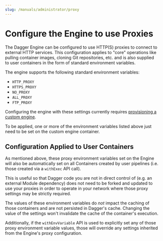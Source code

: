 ```yaml
---
slug: /manuals/administrator/proxy
---
```


# Configure the Engine to use Proxies

The Dagger Engine can be configured to use HTTP(S) proxies to connect to external HTTP services. This configuration applies to "core" operations like pulling container images, cloning Git repositories, etc. and is also supplied to user containers in the form of standard environment variables.

The engine supports the following standard environment variables:
- `HTTP_PROXY`
- `HTTPS_PROXY`
- `NO_PROXY`
- `ALL_PROXY`
- `FTP_PROXY`

Configuring the engine with these settings currently requires [provisioning a custom engine](./custom-runner.mdx).

To be applied, one or more of the environment variables listed above just need to be set on the custom engine container.

## Configuration Applied to User Containers

As mentioned above, these proxy environment variables set on the Engine will also be automatically set on all Containers created by user pipelines (i.e. those created via a `withExec` API call).

This is useful so that Dagger code you are not in direct control of (e.g. an external Module dependency) does not need to be forked and updated to use your proxies in order to operate in your network where those proxy settings may be strictly required.

The values of these environment variables do *not* impact the caching of those containers and are not persisted in Dagger's cache. Changing the value of the settings won't invalidate the cache of the container's execution.

Additionally, if the `withEnvVariable` API is used to explicitly set any of those proxy environment variable values, those will override any settings inherited from the Engine's proxy configuration.
